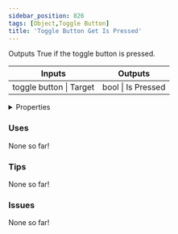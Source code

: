 ```yaml
---
sidebar_position: 826
tags: [Object,Toggle Button]
title: 'Toggle Button Get Is Pressed'
---
```


Outputs True if the toggle button is pressed.



<IChip uuid="f8a9cb84-dcb1-4a12-ae29-4d7711e14506"/>

<table><thead><tr><th>Inputs</th><th>Outputs</th></tr></thead><tbody><tr><td>toggle button | Target</td><td>bool | Is Pressed</td></tr></tbody></table>

<details>
  <summary>Properties</summary>
  <div>
    <div>
    <table>
      <tbody>
        <tr>
          <td>Is beta required?</td>
          <td>No</td>
        </tr>
        <tr>
          <td>Is chip a trolling risk?</td>
          <td>No</td>
        </tr>
        <tr>
          <td>Is chip a role assignment risk?</td>
          <td>No</td>
        </tr>
        <tr>
          <td>Chip UUID</td>
          <td>f8a9cb84-dcb1-4a12-ae29-4d7711e14506</td>
        </tr>
        <tr>
          <td>Room availability</td>
          <td>Available everywhere</td>
        </tr>
      </tbody>
    </table>
    </div>
  </div>
</details>

### Uses

None so far!

### Tips

None so far!

### Issues

None so far!